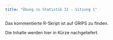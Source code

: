 ```yaml
---
title: "Übung zu Statistik II - Sitzung 1"
---
```


Das kommentierte R-Skript ist auf GRIPS zu finden.

Die Inhalte werden hier in Kürze nachgeliefert.
